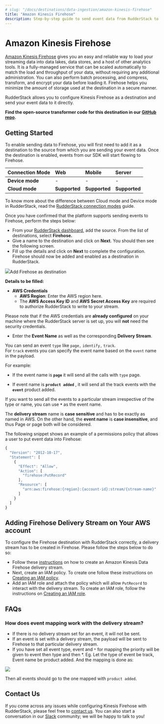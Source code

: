 ```yaml
---
# slug: "/docs/destinations/data-ingestion/amazon-kinesis-firehose"
title: "Amazon Kinesis Firehose"
description: Step-by-step guide to send event data from RudderStack to Kinesis Firehose.
---
```


# Amazon Kinesis Firehose

[Amazon Kinesis Firehose](https://aws.amazon.com/kinesis/data-firehose/) gives you an easy and reliable way to load your streaming data into data lakes, data stores, and a host of other analytics tools. It is a fully-managed service that can be scaled automatically to match the load and throughput of your data, without requiring any additional administration. You can also perform batch processing, and compress, transform, and encrypt your data before loading it. Firehose helps you minimize the amount of storage used at the destination in a secure manner.

RudderStack allows you to configure Kinesis Firehose as a destination and send your event data to it directly.

<div class="successBlock">

  **Find the open-source transformer code for this destination in our <a href="https://github.com/rudderlabs/rudder-transformer/tree/master/v0/destinations/firehose">GitHub repo</a>.**
</div>

## Getting Started

To enable sending data to Firehose, you will first need to add it as a destination to the source from which you are sending your event data. Once the destination is enabled, events from our SDK will start flowing to Firehose.

| **Connection Mode** | **Web**       | **Mobile**    | **Server**    |
| :------------------ | :------------ | :------------ | :------------ |
| **Device mode**     | -             | -             | -             |
| **Cloud mode**      | **Supported** | **Supported** | **Supported** |

<div class="infoBlock">

To know more about the difference between Cloud mode and Device mode in RudderStack, read the <a href="https://rudderstack.com/docs/rudderstack-cloud/rudderstack-connection-modes/">RudderStack connection modes</a> guide.

</div>

Once you have confirmed that the platform supports sending events to Firehose, perform the steps below:

- From your [RudderStack dashboard](https://app.rudderlabs.com/), add the source. From the list of destinations, select **Firehose.**
- Give a name to the destination and click on **Next**. You should then see the following screen.
- Fill up the details and click on **Next** to complete the configuration. Firehose should now be added and enabled as a destination in RudderStack.

<img src="../../assets/image (88).png" /><span class="imageTitle">Add Firehose as destination</span>

**Details to be filled:**

- **AWS Credentials**
  - **AWS Region**: Enter the AWS region here.
  - The **AWS Access Key ID** and **AWS Secret Access Key** are required to authorize RudderStack to write to your stream.

<div class="successBlock">

  Please note that if the AWS credentials are **already configured** on your
  machine where the RudderStack server is set up, you will **not** need the
  security credentials.
</div>

- Enter the **Event Name** as well as the corresponding **Delivery Stream**.

<div class="infoBlock">

You can send an event `type` like `page,` `identify,` `track`.  
For `track` events you can specify the event name based on the `event` name in the payload.

For example:

<ul>
<li>

If the event name is **`page`** it will send all the calls with `type` page.
</li>
<li>

If event name is **`product added`** , it will send all the track events with the **`event`** product added.
</li>
</ul>
  </div>

<div class="infoBlock">

If you want to send all the events to a particular stream irrespective of the type or name, you can use **`*`** as the event name.

</div>

<div class="warningBlock">

The **delivery stream** name is **case sensitive** and has to be exactly as named in AWS. On the other hand, the **event name** is **case insensitive**, and thus Page or page both will be considered.

</div>

The following snippet shows an example of a permissions policy that allows a user to put event data into Firehose:

```javascript
{
  "Version": "2012-10-17",
  "Statement": [
    {
      "Effect": "Allow",
      "Action": [
        "firehose:PutRecord"
      ],
      "Resource": [
        "arn:aws:firehose:{region}:{account-id}:stream/{stream-name}"
      ]
    }
  ]
}
```

## Adding Firehose Delivery Stream on Your AWS account

To configure the Firehose destination with RudderStack correctly, a delivery stream has to be created in Firehose. Please follow the steps below to do so:

- Follow these [instructions](http://docs.aws.amazon.com/firehose/latest/dev/basic-create.html) on how to create an Amazon Kinesis Data Firehose delivery stream.
- Next, create an IAM policy. To create one follow these instructions on [Creating an IAM policy](http://docs.aws.amazon.com/IAM/latest/UserGuide/access_policies_create.html).
- Add an IAM role and attach the policy which will allow `PutRecord` to interact with the delivery stream. To create an IAM role, follow the instructions on [Creating an IAM role](http://docs.aws.amazon.com/IAM/latest/UserGuide/id_roles_create_for-user.html#roles-creatingrole-user-console).

## FAQs

### How does event mapping work with the delivery stream?

- If there is no delivery stream set for an event, it will not be sent.
- If an event is set with a delivery stream, the payload will be sent to Firehose to that particular delivery stream.
- If you have set all event type, event and `*` for mapping the priority will be given to event then type and then \*. Eg. Let the type of event be track, Event name be product added. And the mapping is done as:

<img src="../../assets/screenshot-2020-07-14-at-10.37.02-pm.png" />

Then all events should go to the one mapped with `product added`.

## Contact Us

If you come across any issues while configuring Kinesis Firehose with RudderStack, please feel free to [contact us](mailto:%20docs@rudderstack.com). You can also start a conversation in our [Slack](https://rudderstack.com/join-rudderstack-slack-community) community; we will be happy to talk to you!
